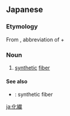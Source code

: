 {{also|化纖}}
==Japanese==
{{ja-kanjitab|化|繊}}

===Etymology===
From {{m|ja|化|sc=Jpan|tr=ka}}, abbreviation of {{m|ja|化学|sc=Jpan|tr=kagaku||chemistry}} + {{m|ja|繊|sc=Jpan|tr=sen||fiber}}

===Noun===
{{ja-noun|かせん}}
# [[synthetic]] [[fiber]]

====See also====
* {{ja-r|化学繊維|かがく せんい}}: synthetic fiber

[[ja:化繊]]